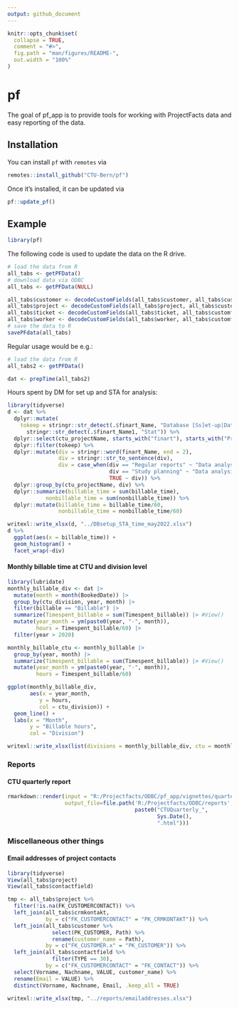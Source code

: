 ```yaml
---
output: github_document
---
```


<!-- README.md is generated from README.Rmd. Please edit that file -->

```r
knitr::opts_chunk$set(
  collapse = TRUE,
  comment = "#>",
  fig.path = "man/figures/README-",
  out.width = "100%"
)
```

# pf

<!-- badges: start -->
<!-- badges: end -->

The goal of pf_app is to provide tools for working with ProjectFacts data and easy reporting of the data.

## Installation

You can install `pf` with `remotes` via 

``` r
remotes::install_github("CTU-Bern/pf")
```

Once it's installed, it can be updated via

``` r
pf::update_pf()
```

## Example

```r
library(pf)
```

The following code is used to update the data on the R drive.

```r
# load the data from R
all_tabs <- getPFData()
# download data via ODBC
all_tabs <- getPFData(NULL)

all_tabs$customer <- decodeCustomFields(all_tabs$customer, all_tabs$customfields)
all_tabs$project <- decodeCustomFields(all_tabs$project, all_tabs$customfields)
all_tabs$ticket <- decodeCustomFields(all_tabs$ticket, all_tabs$customfields)
all_tabs$worker <- decodeCustomFields(all_tabs$worker, all_tabs$customfields)
# save the data to R
savePFdata(all_tabs)
```

Regular usage would be e.g.: 

```r
# load the data from R
all_tabs2 <- getPFData()

dat <- prepTime(all_tabs2)
```

Hours spent by DM for set up and STA for analysis:

```r
library(tidyverse)
d <- dat %>% 
  dplyr::mutate(
    tokeep = stringr::str_detect(.$finart_Name, "Database [Ss]et-up|Data [Aa]nalysis|Statist") |
      stringr::str_detect(.$finart_Name1, "Stat")) %>% 
  dplyr::select(ctu_projectName, starts_with("finart"), starts_with("ProjectName"), tokeep) |> #View()
  dplyr::filter(tokeep) %>% 
  dplyr::mutate(div = stringr::word(finart_Name, end = 2),
                div = stringr::str_to_sentence(div), 
                div = case_when(div == "Regular reports" ~ "Data analysis",
                                div == "Study planning" ~ "Data analysis",
                                TRUE ~ div)) %>% 
  dplyr::group_by(ctu_projectName, div) %>% 
  dplyr::summarize(billable_time = sum(billable_time),
            nonbillable_time = sum(nonbillable_time)) %>% 
  dplyr::mutate(billable_time = billable_time/60,
                nonbillable_time = nonbillable_time/60)

writexl::write_xlsx(d, "../DBsetup_STA_time_may2022.xlsx")
d %>% 
  ggplot(aes(x = billable_time)) +
  geom_histogram() +
  facet_wrap(~div)
```

#### Monthly billable time at CTU and division level

```r
library(lubridate)
monthly_billable_div <- dat |> 
  mutate(month = month(BookedDate)) |> 
  group_by(ctu_division, year, month) |> 
  filter(billable == "Billable") |> 
  summarize(Timespent_billable = sum(Timespent_billable)) |> #View()
  mutate(year_month = ym(paste0(year, "-", month)), 
         hours = Timespent_billable/60) |> 
  filter(year > 2020) 

monthly_billable_ctu <- monthly_billable |> 
  group_by(year, month) |> 
  summarize(Timespent_billable = sum(Timespent_billable)) |> #View()
  mutate(year_month = ym(paste0(year, "-", month)), 
         hours = Timespent_billable/60)

ggplot(monthly_billable_div, 
       aes(x = year_month, 
          y = hours, 
          col = ctu_division)) +
  geom_line() +
  labs(x = "Month", 
       y = "Billable hours", 
       col = "Division")

writexl::write_xlsx(list(divisions = monthly_billable_div, ctu = monthly_billable_ctu), paste0("Monthly_billable_", Sys.Date(), ".xlsx"))
```



### Reports

#### CTU quarterly report

```r
rmarkdown::render(input = "R:/Projectfacts/ODBC/pf_app/vignettes/quarterly.Rmd", 
                  output_file=file.path('R:/Projectfacts/ODBC/reports', 
                                        paste0("CTUQuarterly_",
                                               Sys.Date(),
                                               ".html")))
```

### Miscellaneous other things

#### Email addresses of project contacts

```r
library(tidyverse)
View(all_tabs$project)
View(all_tabs$contactfield)

tmp <- all_tabs$project %>% 
  filter(!is.na(FK_CUSTOMERCONTACT)) %>% 
  left_join(all_tabs$crmkontakt, 
            by = c("FK_CUSTOMERCONTACT" = "PK_CRMKONTAKT")) %>% 
  left_join(all_tabs$customer %>% 
              select(PK_CUSTOMER, Path) %>% 
              rename(customer_name = Path), 
            by = c("FK_CUSTOMER.x" = "PK_CUSTOMER")) %>% 
  left_join(all_tabs$contactfield %>% 
              filter(TYPE == 30),
            by = c("FK_CUSTOMERCONTACT" = "FK_CONTACT")) %>% 
  select(Vorname, Nachname, VALUE, customer_name) %>% 
  rename(Email = VALUE) %>% 
  distinct(Vorname, Nachname, Email, .keep_all = TRUE) 

writexl::write_xlsx(tmp, "../reports/emailaddresses.xlsx")
```


